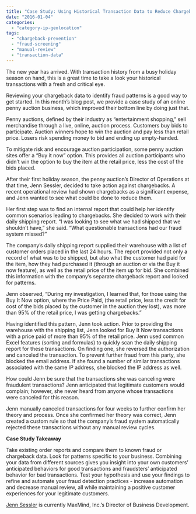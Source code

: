 ```yaml
---
title: "Case Study: Using Historical Transaction Data to Reduce Chargebacks"
date: "2016-01-04"
categories: 
  - "category-ip-geolocation"
tags: 
  - "chargeback-prevention"
  - "fraud-screening"
  - "manual-review"
  - "transaction-data"
---
```


The new year has arrived. With transaction history from a busy holiday season on hand, this is a great time to take a look your historical transactions with a fresh and critical eye.

Reviewing your chargeback data to identify fraud patterns is a good way to get started. In this month’s blog post, we provide a case study of an online penny auction business, which improved their bottom line by doing just that.

Penny auctions, defined by their industry as “entertainment shopping,” sell merchandise through a live, online, auction process. Customers buy bids to participate. Auction winners hope to win the auction and pay less than retail price. Losers risk spending money to bid and ending up empty-handed.

To mitigate risk and encourage auction participation, some penny auction sites offer a “Buy it now” option. This provides all auction participants who didn’t win the option to buy the item at the retail price, less the cost of the bids placed.

After their first holiday season, the penny auction’s Director of Operations at that time, Jenn Sessler, decided to take action against chargebacks. A recent operational review had shown chargebacks as a significant expense, and Jenn wanted to see what could be done to reduce them.

Her first step was to find an internal report that could help her identify common scenarios leading to chargebacks. She decided to work with their daily shipping report. “I was looking to see what we had shipped that we shouldn’t have,” she said. “What questionable transactions had our fraud system missed?”

The company’s daily shipping report supplied their warehouse with a list of customer orders placed in the last 24 hours. The report provided not only a record of what was to be shipped, but also what the customer had paid for the item, how they had purchased it (through an auction or via the Buy it now feature), as well as the retail price of the item up for bid. She combined this information with the company’s separate chargeback report and looked for patterns.

Jenn observed, “During my investigation, I learned that, for those using the Buy It Now option, where the Price Paid, (the retail price, less the credit for cost of the bids placed by the customer in the auction they lost), was more than 95% of the retail price, I was getting chargebacks.”

Having identified this pattern, Jenn took action. Prior to providing the warehouse with the shipping list, Jenn looked for Buy It Now transactions with a price paid of more than 95% of the retail price. Jenn used common Excel features (sorting and formulas) to quickly scan the daily shipping report for these transactions. On finding one, she reversed the authorization and canceled the transaction. To prevent further fraud from this party, she blocked the email address. If she found a number of similar transactions associated with the same IP address, she blocked the IP address as well.

How could Jenn be sure that the transactions she was canceling were fraudulent transactions? Jenn anticipated that legitimate customers would complain; however, she never heard from anyone whose transactions were canceled for this reason.

Jenn manually canceled transactions for four weeks to further confirm her theory and process. Once she confirmed her theory was correct, Jenn created a custom rule so that the company’s fraud system automatically rejected these transactions without any manual review cycles.

**Case Study Takeaway**

Take existing order reports and compare them to known fraud or chargeback data. Look for patterns specific to your business. Combining your data from different sources gives you insight into your own customers’ anticipated behaviors for good transactions and fraudsters’ anticipated behavior for bad transactions. Test your hypothesis and use your findings to refine and automate your fraud detection practices - increase automation and decrease manual review, all while maintaining a positive customer experiences for your legitimate customers.

[Jenn Sessler](https://www.maxmind.com/en/leadership) is currently MaxMind, Inc.’s Director of Business Development.
